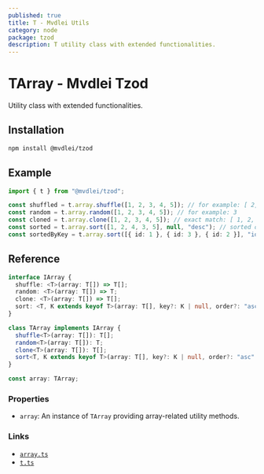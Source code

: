 ```yaml
---
published: true
title: T - Mvdlei Utils
category: node
package: tzod
description: T utility class with extended functionalities.
---
```


# TArray - Mvdlei Tzod

Utility class with extended functionalities.

## Installation

```bash
npm install @mvdlei/tzod
```

## Example

```typescript
import { t } from "@mvdlei/tzod";

const shuffled = t.array.shuffle([1, 2, 3, 4, 5]); // for example: [ 2, 1, 4, 5, 3 ]
const random = t.array.random([1, 2, 3, 4, 5]); // for example: 3
const cloned = t.array.clone([1, 2, 3, 4, 5]); // exact match: [ 1, 2, 3, 4, 5 ]
const sorted = t.array.sort([1, 2, 4, 3, 5], null, "desc"); // sorted descending: [ 5, 4, 3, 2, 1 ]
const sortedByKey = t.array.sort([{ id: 1 }, { id: 3 }, { id: 2 }], "id"); // sorted by key: [ { id: 1 }, { id: 2 }, { id: 3 } ]
```

## Reference

```typescript
interface IArray {
  shuffle: <T>(array: T[]) => T[];
  random: <T>(array: T[]) => T;
  clone: <T>(array: T[]) => T[];
  sort: <T, K extends keyof T>(array: T[], key?: K | null, order?: "asc" | "desc") => T[];
}

class TArray implements IArray {
  shuffle<T>(array: T[]): T[];
  random<T>(array: T[]): T;
  clone<T>(array: T[]): T[];
  sort<T, K extends keyof T>(array: T[], key?: K | null, order?: "asc" | "desc"): T[];
}

const array: TArray;
```

### Properties

- `array`: An instance of `TArray` providing array-related utility methods.

### Links

- [`array.ts`](https://github.com/m10rten/suite/tree/main/packages/tzod/src/array.ts)
- [`t.ts`](https://github.com/m10rten/suite/tree/main/packages/tzod/src/t.ts)
